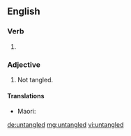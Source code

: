 ==English==

===Verb===
{{head|en|verb form}}

# {{en-past of|untangle}}

===Adjective===
{{en-adj|-}}

# Not tangled.

====Translations====
{{trans-top|not tangled}}
{{trans-mid}}
* Maori: {{t|mi|hīeweewe}}
{{trans-bottom}}

[[de:untangled]]
[[mg:untangled]]
[[vi:untangled]]